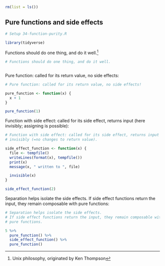 ```r
rm(list = ls())
```


## Pure functions and side effects

```r
# Setup 34-function-purity.R
```
```r
library(tidyverse)
```

Functions should do one thing, and do it well.^[Unix philosophy, originated by Ken Thompson]

```r
# Functions should do one thing, and do it well.
```
```r

```

Pure function: called for its return value, no side effects:

```r
# Pure function: called for its return value, no side effects!
```
```r
pure_function <- function(x) {
  x + 1
}

pure_function(1)
```




Function with side effect: called for its side effect, returns input (here invisibly; assigning is possible):

```r
# Function with side effect: called for its side effect, returns input
# invisibly (=no changes to return value).
```
```r
side_effect_function <- function(x) {
  file <- tempfile()
  writeLines(format(x), tempfile())
  print(x)
  message(x, " written to ", file)

  invisible(x)
}

side_effect_function(2)
```


Separation helps isolate the side effects. 
If side effect functions return the input, they remain composable with pure functions:



```r
# Separation helps isolate the side effects.
# If side effect functions return the input, they remain composable with
# pure functions.
```
```r
5 %>%
  pure_function() %>%
  side_effect_function() %>%
  pure_function()
```
